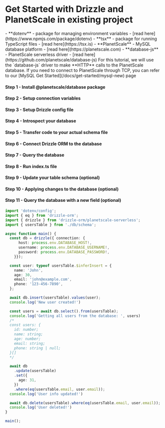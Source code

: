 
<Breadcrumbs/>

# Get Started with Drizzle and PlanetScale in existing project

<Prerequisites>  
  - **dotenv** - package for managing environment variables - [read here](https://www.npmjs.com/package/dotenv)
  - **tsx** - package for running TypeScript files - [read here](https://tsx.is)
  - **PlanetScale** - MySQL database platform - [read here](https://planetscale.com)
  - **database-js** - PlanetScale serverless driver - [read here](https://github.com/planetscale/database-js)
</Prerequisites>

<Callout title='important' type='warning'>
For this tutorial, we will use the `database-js` driver to make **HTTP** calls to the PlanetScale database. If you need to
connect to PlanetScale through TCP, you can refer to our [MySQL Get Started](/docs/get-started/mysql-new) page
</Callout>

<FileStructure/>

#### Step 1 - Install **@planetscale/database** package

<InstallPackages lib='@planetscale/database'/>

#### Step 2 - Setup connection variables

<SetupEnv env_variable='DATABASE_URL' />

#### Step 3 - Setup Drizzle config file

<SetupConfig dialect='mysql' env_variable='DATABASE_URL'/>

#### Step 4 - Introspect your database

<IntrospectMySQL/>

#### Step 5 - Transfer code to your actual schema file

<TransferCode/>

#### Step 6 - Connect Drizzle ORM to the database

<ConnectPlanetScale/>

#### Step 7 - Query the database

<QueryPlanetScale />

#### Step 8 - Run index.ts file

<RunFile/>

#### Step 9 - Update your table schema (optional)

<UpdateSchema/>

#### Step 10 - Applying changes to the database (optional)

<ApplyChanges/>

#### Step 11 - Query the database with a new field (optional)

```typescript copy filename="src/index.ts"
import 'dotenv/config';
import { eq } from 'drizzle-orm';
import { drizzle } from 'drizzle-orm/planetscale-serverless';
import { usersTable } from './db/schema';

async function main() {
  const db = drizzle({ connection: {
      host: process.env.DATABASE_HOST!,
      username: process.env.DATABASE_USERNAME!,
      password: process.env.DATABASE_PASSWORD!,
    }});

  const user: typeof usersTable.$inferInsert = {
    name: 'John',
    age: 30,
    email: 'john@example.com',
    phone: '123-456-7890',
  };

  await db.insert(usersTable).values(user);
  console.log('New user created!')

  const users = await db.select().from(usersTable);
  console.log('Getting all users from the database: ', users)
  /*
  const users: {
    id: number;
    name: string;
    age: number;
    email: string;
    phone: string | null;
  }[]
  */

  await db
    .update(usersTable)
    .set({
      age: 31,
    })
    .where(eq(usersTable.email, user.email));
  console.log('User info updated!')

  await db.delete(usersTable).where(eq(usersTable.email, user.email));
  console.log('User deleted!')
}

main();
```
